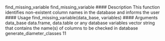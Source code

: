 
find_missing_variable find_missing_variable
#### Description
This function identifies non-existent column names in the database and informs the user
#### Usage
find_missing_variable(data_base, variables)
#### Arguments
data_base data.frame, data.table or any database
variables vector string that contains the name(s) of columns to be checked in database
generate_diameter_classes 11
